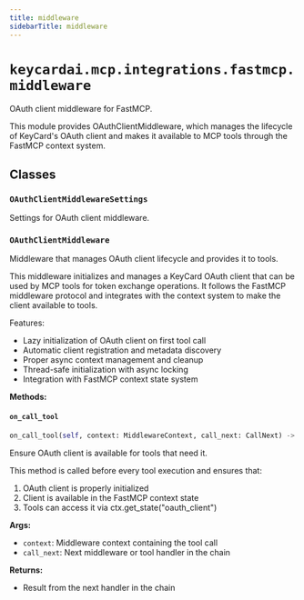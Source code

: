 ```yaml
---
title: middleware
sidebarTitle: middleware
---
```


# `keycardai.mcp.integrations.fastmcp.middleware`


OAuth client middleware for FastMCP.

This module provides OAuthClientMiddleware, which manages the lifecycle of
KeyCard's OAuth client and makes it available to MCP tools through the
FastMCP context system.


## Classes

### `OAuthClientMiddlewareSettings`


Settings for OAuth client middleware.


### `OAuthClientMiddleware`


Middleware that manages OAuth client lifecycle and provides it to tools.

This middleware initializes and manages a KeyCard OAuth client that can be used
by MCP tools for token exchange operations. It follows the FastMCP middleware
protocol and integrates with the context system to make the client available
to tools.

Features:
- Lazy initialization of OAuth client on first tool call
- Automatic client registration and metadata discovery
- Proper async context management and cleanup
- Thread-safe initialization with async locking
- Integration with FastMCP context state system


**Methods:**

#### `on_call_tool`

```python
on_call_tool(self, context: MiddlewareContext, call_next: CallNext) -> any
```

Ensure OAuth client is available for tools that need it.

This method is called before every tool execution and ensures that:
1. OAuth client is properly initialized
2. Client is available in the FastMCP context state
3. Tools can access it via ctx.get_state("oauth_client")

**Args:**
- `context`: Middleware context containing the tool call
- `call_next`: Next middleware or tool handler in the chain

**Returns:**
- Result from the next handler in the chain

